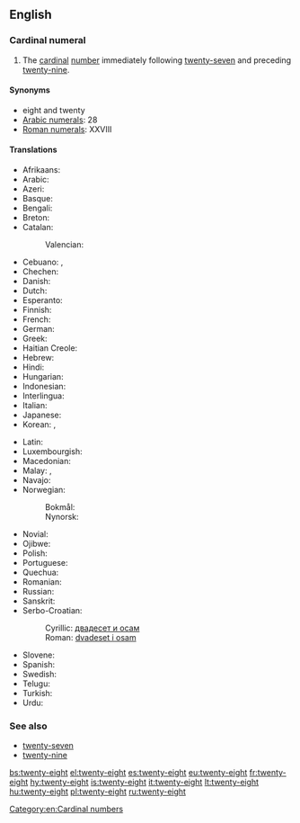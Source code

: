 ==English==

===Cardinal numeral===
{{head|en|numeral}}

# The [[cardinal]] [[number]] immediately following [[twenty-seven]] and preceding [[twenty-nine]].

====Synonyms====
* eight and twenty
* [[w:Arabic numerals|Arabic numerals]]: 28
* [[w:Roman numerals|Roman numerals]]: XXVIII

====Translations====
{{trans-top|number}}
* Afrikaans: {{t|af|agt-en-twintig}}
* Arabic: {{t|ar|ثمانية وعشرين|tr=θamánya w-ʕišrīn}}
* Azeri: {{t+|az|iyirmi səkkiz}}
* Basque: {{t+|eu|hogeita zortzi}}
* Bengali: {{t|bn|আঠাশ|tr=athash|sc=Beng}}
* Breton: {{t|br|eizh-warn-ugent}}
* Catalan: {{t+|ca|vint-i-vuit}}
*: Valencian: {{t+|ca|vint-i-huit}}
* Cebuano: {{t|ceb|kawhaa'g walo}}, {{t|ceb|baynete otso}}
* Chechen: {{t|ce|ткъе бархI|tr=tqe barh}}
* Danish: {{t|da|otteogtyve}}
* Dutch: {{t+|nl|achtentwintig}}
* Esperanto: {{t|eo|dudek ok}}
* Finnish: {{t|fi|kaksikymmentäkahdeksan}}
* French: {{t+|fr|vingt-huit|m}}
* German: {{t|de|achtundzwanzig}}
* Greek: {{t|el|είκοσι-οκτώ|tr=eíkosi-októ}}
* Haitian Creole: {{t|ht|ventuit}}
* Hebrew: {{t|he|עשרים־ושמנה|tr=esrím və-shmoná}}
* Hindi: {{t+|hi|अट्ठाईस|tr=aṭṭhāīs}}
* Hungarian: {{t+|hu|huszonnyolc}}
* Indonesian: {{t|id|dua puluh delapan}}
* Interlingua: {{t|ia|vinti-octo}}
* Italian: {{t+|it|ventotto}}
* Japanese: {{t|ja|二十八|tr=ni-jū-hachí}}
* Korean: {{t|ko|스물여덟|tr=seumul yeodeolb|sc=Kore}}, {{t|ko|이십팔|tr=isibpal|sc=Kore}}
{{trans-mid}}
* Latin: {{t|la|duodetriginta}}
* Luxembourgish: {{t|lb|aachtanzwanzeg}}
* Macedonian: {{t|mk|дваесет и осум|tr=dváeset i ósum}}
* Malay: {{t|ms|dua puluh lapan}}, {{t|ms|lapan likur}}
* Navajo: {{t|nv|naadįįtseebíí}}
* Norwegian:
*: Bokmål: {{t|no|tjueåtte}}
*: Nynorsk: {{t|nn|tjueåtte}}
* Novial: {{t|nov|duanti-ot}}
* Ojibwe: {{t|oj|niishtana-ashi-nishwaaswi}}
* Polish: {{t|pl|dwadzieścia osiem}}
* Portuguese: {{t|pt|vinte e oito|m}}
* Quechua: {{t|qu|iskay chunka pusaqniyuq}}
* Romanian: {{t|ro|douăzeci și opt}}
* Russian: {{t+|ru|двадцать восемь|tr=dvádtsat’ vósem’}}
* Sanskrit: {{t|sa|अष्टाविंशति|f|tr=aṣṭāviṃśati|sc=Deva}}
* Serbo-Croatian:
*: Cyrillic: [[двадесет и осам]]
*: Roman: [[dvadeset i osam]]
* Slovene: {{t|sl|osemindvajset}}
* Spanish: {{t+|es|veintiocho}}
* Swedish: {{t+|sv|tjugoåtta}}
* Telugu: {{t|te|ఇరవై ఎనిమిది|tr=iravai enimidi}}
* Turkish: {{t+|tr|yirmi sekiz}}
* Urdu: {{t+|ur|اٹھائیس|tr=aṭṭhāīs}}
{{trans-bottom}}

===See also===
* [[twenty-seven]]
* [[twenty-nine]]

[[Category:en:Cardinal numbers]]

[[bs:twenty-eight]]
[[el:twenty-eight]]
[[es:twenty-eight]]
[[eu:twenty-eight]]
[[fr:twenty-eight]]
[[hy:twenty-eight]]
[[is:twenty-eight]]
[[it:twenty-eight]]
[[lt:twenty-eight]]
[[hu:twenty-eight]]
[[pl:twenty-eight]]
[[ru:twenty-eight]]